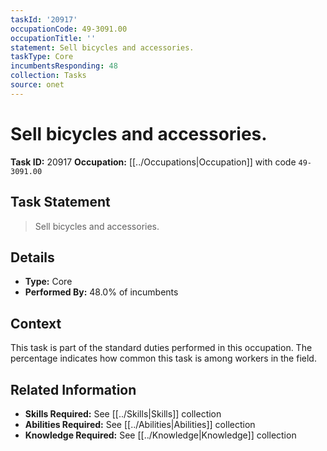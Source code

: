 ```yaml
---
taskId: '20917'
occupationCode: 49-3091.00
occupationTitle: ''
statement: Sell bicycles and accessories.
taskType: Core
incumbentsResponding: 48
collection: Tasks
source: onet
---
```

# Sell bicycles and accessories.

**Task ID:** 20917
**Occupation:** [[../Occupations|Occupation]] with code `49-3091.00`

## Task Statement

> Sell bicycles and accessories.

## Details

- **Type:** Core
- **Performed By:** 48.0% of incumbents

## Context

This task is part of the standard duties performed in this occupation. The percentage indicates how common this task is among workers in the field.

## Related Information

- **Skills Required:** See [[../Skills|Skills]] collection
- **Abilities Required:** See [[../Abilities|Abilities]] collection
- **Knowledge Required:** See [[../Knowledge|Knowledge]] collection
